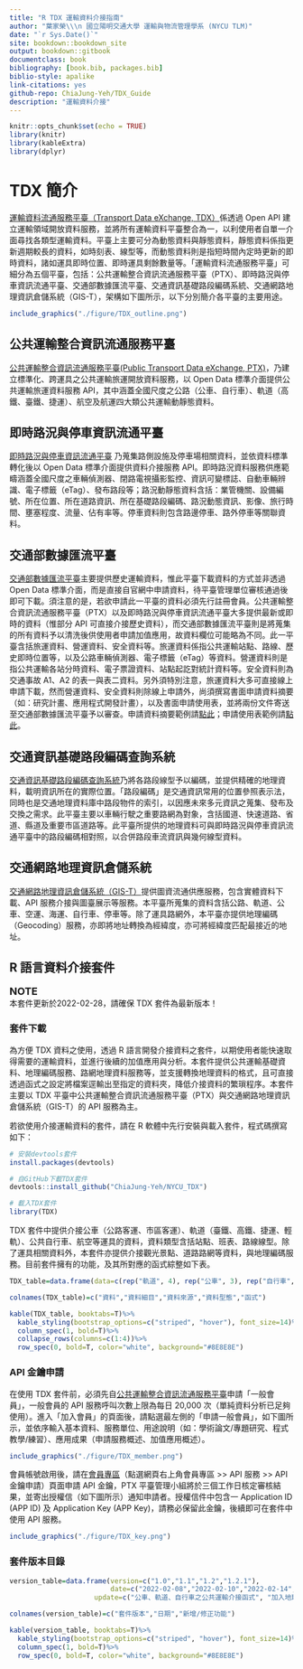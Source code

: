 ```yaml
--- 
title: "R TDX 運輸資料介接指南"
author: "葉家榮\\\n 國立陽明交通大學 運輸與物流管理學系 (NYCU TLM)"
date: "`r Sys.Date()`"
site: bookdown::bookdown_site
output: bookdown::gitbook
documentclass: book
bibliography: [book.bib, packages.bib]
biblio-style: apalike
link-citations: yes
github-repo: ChiaJung-Yeh/TDX_Guide
description: "運輸資料介接"
---
```


```r
knitr::opts_chunk$set(echo = TRUE)
library(knitr)
library(kableExtra)
library(dplyr)
```


# **TDX 簡介**

[運輸資料流通服務平臺（Transport Data eXchange, TDX）](https://tdx.transportdata.tw/)係透過 Open API 建立運輸領域開放資料服務，並將所有運輸資料平臺整合為一，以利使用者自單一介面尋找各類型運輸資料。平臺上主要可分為動態資料與靜態資料，靜態資料係指更新週期較長的資料，如時刻表、線型等，而動態資料則是指短時間內定時更新的即時資料，諸如運具即時位置、即時運具剩餘數量等。「運輸資料流通服務平臺」可細分為五個平臺，包括：公共運輸整合資訊流通服務平臺（PTX）、即時路況與停車資訊流通平臺、交通部數據匯流平臺、交通資訊基礎路段編碼系統、交通網路地理資訊倉儲系統（GIS-T），架構如下圖所示，以下分別簡介各平臺的主要用途。  

```r
include_graphics("./figure/TDX_outline.png")
```


## 公共運輸整合資訊流通服務平臺
[公共運輸整合資訊流通服務平臺(Public Transport Data eXchange, PTX)](https://ptx.transportdata.tw/PTX)，乃建立標準化、跨運具之公共運輸旅運開放資料服務，以 Open Data 標準介面提供公共運輸旅運資料服務 API，其中涵蓋全國尺度之公路（公車、自行車）、軌道（高鐵、臺鐵、捷運）、航空及航運四大類公共運輸動靜態資料。  


## 即時路況與停車資訊流通平臺
[即時路況與停車資訊流通平臺](https://traffic.transportdata.tw/) 乃蒐集路側設施及停車場相關資料，並依資料標準轉化後以 Open Data 標準介面提供資料介接服務 API。即時路況資料服務供應範疇涵蓋全國尺度之車輛偵測器、閉路電視攝影監控、資訊可變標誌、自動車輛辨識、電子標籤（eTag）、發布路段等；路況動靜態資料含括：業管機關、設備編號、所在位置、所在道路資訊、所在基礎路段編碼、路況動態資訊、影像、旅行時間、壅塞程度、流量、佔有率等。停車資料則包含路邊停車、路外停車等關聯資料。  


## 交通部數據匯流平臺
[交通部數據匯流平臺](https://ticp.motc.gov.tw/ConvergeProj/index)主要提供歷史運輸資料，惟此平臺下載資料的方式並非透過 Open Data 標準介面，而是直接自官網中申請資料，待平臺管理單位審核通過後即可下載。須注意的是，若欲申請此一平臺的資料必須先行註冊會員。公共運輸整合資訊流通服務平臺（PTX）以及即時路況與停車資訊流通平臺大多提供最新或即時的資料（惟部分 API 可直接介接歷史資料），而交通部數據匯流平臺則是將蒐集的所有資料予以清洗後供使用者申請加值應用，故資料欄位可能略為不同。此一平臺含括旅運資料、營運資料、安全資料等。旅運資料係指公共運輸站點、路線、歷史即時位置等，以及公路車輛偵測器、電子標籤（eTag）等資料。營運資料則是指公共運輸各站分時資料、電子票證資料、站點起訖對統計資料等。安全資料則為交通事故 A1、A2 的表一與表二資料。另外須特別注意，旅運資料大多可直接線上申請下載，然而營運資料、安全資料則除線上申請外，尚須撰寫書面申請資料摘要（如：研究計畫、應用程式開發計畫），以及書面申請使用表，並將兩份文件寄送至交通部數據匯流平臺予以審查。申請資料摘要範例請[點此](https://github.com/ChiaJung-Yeh/TDX_Guide/raw/master/documents/%E4%BA%A4%E9%80%9A%E9%83%A8%E4%BA%A4%E9%80%9A%E6%95%B8%E6%93%9A%E8%B3%87%E6%96%99%E7%94%B3%E8%AB%8B%E4%BD%BF%E7%94%A8%E8%A1%A8%E7%AF%84%E4%BE%8B.xlsx)；申請使用表範例請[點此](https://github.com/ChiaJung-Yeh/TDX_Guide/raw/master/documents/%E7%94%B3%E8%AB%8B%E8%B3%87%E6%96%99%E6%91%98%E8%A6%81%E7%AF%84%E4%BE%8B.docx)。  


## 交通資訊基礎路段編碼查詢系統
[交通資訊基礎路段編碼查詢系統](https://link.motc.gov.tw/)乃將各路段線型予以編碼，並提供精確的地理資料，載明資訊所在的實際位置。「路段編碼」是交通資訊常用的位置參照表示法，同時也是交通地理資料庫中路段物件的索引，以因應未來多元資訊之蒐集、發布及交換之需求。此平臺主要以車輛行駛之重要路網為對象，含括國道、快速道路、省道、縣道及重要市區道路等。此平臺所提供的地理資料可與即時路況與停車資訊流通平臺中的路段編碼相對照，以合併路段車流資訊與幾何線型資料。  


## 交通網路地理資訊倉儲系統
[交通網路地理資訊倉儲系統（GIS-T）](https://gist.motc.gov.tw/gist_web/)提供圖資流通供應服務，包含實體資料下載、API 服務介接與圖臺展示等服務。本平臺所蒐集的資料含括公路、軌道、公車、空運、海運、自行車、停車等。除了運具路網外，本平臺亦提供地理編碼（Geocoding）服務，亦即將地址轉換為經緯度，亦可將經緯度匹配最接近的地址。  


## R 語言資料介接套件

:::notice
<font size="4">**NOTE**</font>  
本套件更新於2022-02-28，請確保 TDX 套件為最新版本！
:::

### 套件下載
為方便 TDX 資料之使用，透過 R 語言開發介接資料之套件，以期使用者能快速取得需要的運輸資料，並進行後續的加值應用與分析。本套件提供公共運輸基礎資料、地理編碼服務、路網地理資料服務等，並支援轉換地理資料的格式，且可直接透過函式之設定將檔案逕輸出至指定的資料夾，降低介接資料的繁瑣程序。本套件主要以 TDX 平臺中公共運輸整合資訊流通服務平臺（PTX）與交通網路地理資訊倉儲系統（GIS-T）的 API 服務為主。  

若欲使用介接運輸資料的套件，請在 R 軟體中先行安裝與載入套件，程式碼撰寫如下：

```r
# 安裝devtools套件
install.packages(devtools)

# 自GitHub下載TDX套件
devtools::install_github("ChiaJung-Yeh/NYCU_TDX")

# 載入TDX套件
library(TDX)
```

TDX 套件中提供介接公車（公路客運、市區客運）、軌道（臺鐵、高鐵、捷運、輕軌）、公共自行車、航空等運具的資料，資料類型含括站點、班表、路線線型。除了運具相關資料外，本套件亦提供介接觀光景點、道路路網等資料，與地理編碼服務。目前套件擁有的功能，及其所對應的函式綜整如下表。  

```r
TDX_table=data.frame(data=c(rep("軌道", 4), rep("公車", 3), rep("自行車", 2), "航空", "觀光景點", "道路路網", "地理編碼"), type=c("軌道站點","軌道路線站點","軌道路線線型","軌道班表","公車站點","公車路線線型","公車班表","公共自行車站點","自行車路網","航空班表","觀光景點點位","道路路網線型","地理編碼服務"), source=c(rep("PTX", 11), rep("GIS-T", 2)), class=c(rep("點", 2),"線","文字","點","線","文字","點","線","文字","點","線","點"), functiona=c("[`Rail_Shape()`](#軌道路線線型資料)", "[`Rail_Station()`](#軌道站點資料)", "[`Rail_StationOfLine()`](#軌道路線站點資料)", "[`Rail_TimeTable()`](#軌道班表資料)", "[`Bus_StopOfRoute()`](#公車路線站點資料)", "[`Bus_Shape()`](#公車路線線型資料)", "[`Bus_Schedule()`](#公車班表資料)", "[`Bike_Station()`](#公共自行車站點資料)", "[`Bike_Shape()`](#自行車線型資料)","[`Air_Schedule()`](#航空班表資料)","[`ScenicSpot()`](#觀光景點點位)","[`Road_Network()`](#道路路網線型)","[`Geocoding()`](#地理編碼服務)"))

colnames(TDX_table)=c("資料","資料細目","資料來源","資料型態","函式")

kable(TDX_table, booktabs=T)%>%
  kable_styling(bootstrap_options=c("striped", "hover"), font_size=14)%>%
  column_spec(1, bold=T)%>%
  collapse_rows(columns=c(1:4))%>%
  row_spec(0, bold=T, color="white", background="#8E8E8E")
```

### API 金鑰申請

在使用 TDX 套件前，必須先自[公共運輸整合資訊流通服務平臺](https://ptx.transportdata.tw/PTX/Management/AccountApply)申請「一般會員」，一般會員的 API 服務呼叫次數上限為每日 20,000 次（單純資料分析已足夠使用）。進入「加入會員」的頁面後，請點選最左側的「申請一般會員」，如下圖所示，並依序輸入基本資料、服務單位、用途說明（如：學術論文/專題研究、程式教學/練習）、應用成果（申請服務概述、加值應用概述）。  

```r
include_graphics("./figure/TDX_member.png")
```

會員帳號啟用後，請在[會員專區](https://ptx.transportdata.tw/PTX/APIMember/ApplyGeneral)（點選網頁右上角會員專區 >> API 服務 >> API 金鑰申請）頁面申請 API 金鑰，PTX 平臺管理小組將於三個工作日核定審核結果，並寄出授權信（如下圖所示）通知申請者。授權信件中包含一 Application ID (APP ID) 及 Application Key (APP Key)，請務必保留此金鑰，後續即可在套件中使用 API 服務。  

```r
include_graphics("./figure/TDX_key.png")
```


### 套件版本目錄
```r
version_table=data.frame(version=c("1.0","1.1","1.2","1.2.1"),
                         date=c("2022-02-08","2022-02-10","2022-02-14","2022-02-28"),
                     update=c("公車、軌道、自行車之公共運輸介接函式", "加入地理編碼服務", "加入航空班表、觀光景點、道路路網介接函式", "修正地理編碼函式錯誤"))

colnames(version_table)=c("套件版本","日期","新增/修正功能")

kable(version_table, booktabs=T)%>%
  kable_styling(bootstrap_options=c("striped", "hover"), font_size=14)%>%
  column_spec(1, bold=T)%>%
  row_spec(0, bold=T, color="white", background="#8E8E8E")
```



